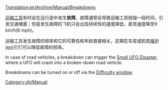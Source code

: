 [[Translation:en/Archive/Manual/Breakdowns]]

[[zh/Manual/载具|运输工具]]有时会在运行途中发生'''故障'''。故障通常会导致运输工具抛锚一段时间，引发交通堵塞；但是发生故障的飞机只会出现持续性的速度降低，直至速度降至9 km/h(6 mph)。

运输工具发生故障的频率和它的可靠性和年龄直接相关。定期在车库或机库[[en/Manual/Servicing|维护(en)]]它们可以降低故障的频率。

<!--对于道路车辆来说，故障还可能由[[en/Manual/Disasters|Small UFO Disaster]]引发，此时UFO会……-->

In case of road vehicles, a breakdown can trigger the [[en/Manual/Disasters|Small UFO Disaster]], where a UFO will crash into a broken-down road vehicle.

Breakdowns can be turned on or off via the [[en/Archive/Manual/Settings/Difficulty|Difficulty window]].

[[Category:zh/Manual]]